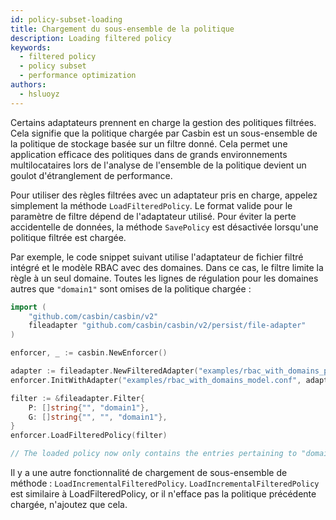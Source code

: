 ```yaml
---
id: policy-subset-loading
title: Chargement du sous-ensemble de la politique
description: Loading filtered policy
keywords:
  - filtered policy
  - policy subset
  - performance optimization
authors:
  - hsluoyz
---
```


Certains adaptateurs prennent en charge la gestion des politiques filtrées. Cela signifie que la politique chargée par Casbin est un sous-ensemble de la politique de stockage basée sur un filtre donné. Cela permet une application efficace des politiques dans de grands environnements multilocataires lors de l'analyse de l'ensemble de la politique devient un goulot d'étranglement de performance.

Pour utiliser des règles filtrées avec un adaptateur pris en charge, appelez simplement la méthode `LoadFilteredPolicy`. Le format valide pour le paramètre de filtre dépend de l'adaptateur utilisé. Pour éviter la perte accidentelle de données, la méthode `SavePolicy` est désactivée lorsqu'une politique filtrée est chargée.

Par exemple, le code snippet suivant utilise l'adaptateur de fichier filtré intégré et le modèle RBAC avec des domaines. Dans ce cas, le filtre limite la règle à un seul domaine. Toutes les lignes de régulation pour les domaines autres que `"domain1"` sont omises de la politique chargée :

```go
import (
    "github.com/casbin/casbin/v2"
    fileadapter "github.com/casbin/casbin/v2/persist/file-adapter"
)

enforcer, _ := casbin.NewEnforcer()

adapter := fileadapter.NewFilteredAdapter("examples/rbac_with_domains_policy.csv")
enforcer.InitWithAdapter("examples/rbac_with_domains_model.conf", adapter)

filter := &fileadapter.Filter{
    P: []string{"", "domain1"},
    G: []string{"", "", "domain1"},
}
enforcer.LoadFilteredPolicy(filter)

// The loaded policy now only contains the entries pertaining to "domain1".
```

Il y a une autre fonctionnalité de chargement de sous-ensemble de méthode : `LoadIncrementalFilteredPolicy`. `LoadIncrementalFilteredPolicy` est similaire à LoadFilteredPolicy, or il n'efface pas la politique précédente chargée, n'ajoutez que cela.
